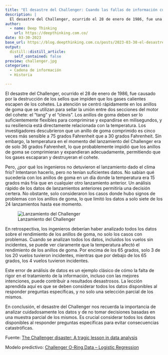 ```yaml
---
title: "El desastre del Challenger: Cuando las fallas de información cuestan vidas humanas"
description: |
  El desastre del Challenger, ocurrido el 28 de enero de 1986, fue una lección trágica sobre la importancia del análisis de datos en la toma de decisiones críticas. El incidente fue causado por la destrucción de los sellos que se utilizan para evitar fugas de gases calientes en la sección del motor sólido del transbordador espacial. Los investigadores descubrieron que el problema fue causado por una predicción inadecuada del comportamiento de los sellos a temperaturas más frías durante la misión 51-L del Challenger.
author:
  - name: Deep Thinking 
    url: https://deepthinking.com.co/
date: 03-30-2023
base_url: https://blog.deepthinking.com.co/posts/2023-03-30-el-desastre-del-challenger-cuando-las-fallas-de-informacin-cuestan-vidas-humanas/
output:
  distill::distill_article:
    self_contained: false
preview: challenger.jpg
categories:
  - Cadena de información
  - Historia

---
```


El desastre del Challenger, ocurrido el 28 de enero de 1986, fue causado por la destrucción de los sellos que impiden que los gases calientes escapen de los cohetes. La atención se centró rápidamente en los anillos de goma que se utilizan para sellar la unión entre dos secciones del motor del cohete: el "tang" y el "clevis". Los anillos de goma deben ser lo suficientemente flexibles para comprimirse y expandirse en milisegundos, y su resiliencia está directamente relacionada con la temperatura. Los investigadores descubrieron que un anillo de goma comprimido es cinco veces más sensible a 75 grados Fahrenheit que a 30 grados Fahrenheit. Sin embargo, la temperatura en el momento del lanzamiento del Challenger era de solo 36 grados Fahrenheit, lo que probablemente impidió que los anillos de goma se comprimieran y expandieran adecuadamente, permitiendo que los gases escaparan y destruyeran el cohete.

Pero, ¿por qué los ingenieros no detuvieron el lanzamiento dado el clima frío? Intentaron hacerlo, pero no tenían suficientes datos. No sabían qué sucedería con los anillos de goma en un día donde la temperatura era 15 grados más fría que en cualquier otro lanzamiento anterior. Un análisis rápido de los datos de lanzamientos anteriores permitiría una decisión certera. No obstante, solo consideraron los casos donde hubo signos de problemas con los anillos de goma, lo que limitó los datos a solo siete de los 24 lanzamientos hasta ese momento.

![Lanzamiento del Challenger](https://kenhoma.files.wordpress.com/2016/05/clip_image0028.jpg)


En retrospectiva, los ingenieros deberían haber analizado todos los datos sobre el rendimiento de los anillos de goma, no solo los casos con problemas. Cuando se analizan todos los datos, incluidos los vuelos sin incidentes, se puede ver claramente que la temperatura afectó el rendimiento de los anillos de goma. Por encima de los 65 grados, solo 3 de los 20 vuelos tuvieron incidentes, mientras que por debajo de los 65 grados, los 4 vuelos tuvieron incidentes.

Este error de análisis de datos es un ejemplo clásico de cómo la falta de rigor en el tratamiento de la información, incluso con las mejores intenciones, puede contribuir a resultados desastrosos. La lección aprendida aquí es que se deben considerar todos los datos disponibles al responder preguntas específicas, y no solo una selección parcial de los mismos.

En conclusión, el desastre del Challenger nos recuerda la importancia de analizar cuidadosamente los datos y de no tomar decisiones basadas en una muestra parcial de los mismos. Es crucial considerar todos los datos disponibles al responder preguntas específicas para evitar consecuencias catastróficas.

Fuente: [The Challenger disaster: A tragic lesson in data analysis](https://homafiles.info/2016/06/06/the-challenger-disaster-a-tragic-lesson-in-data-analysis/){target="_blank"}

Modelo predictivo: [Challenger O-Ring Data – Logistic Regression](https://byuistats.github.io/Statistics-Notebook/Analyses/Logistic%20Regression/Examples/challengerLogisticReg.html){target="_blank"}